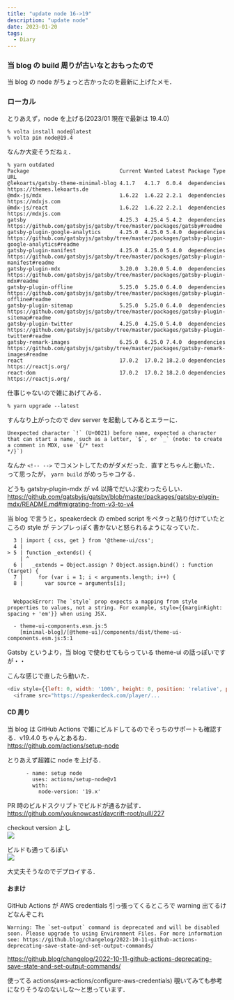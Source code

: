 ```yaml
---
title: "update node 16->19"
description: "update node"
date: 2023-01-20
tags:
  - Diary
---
```


### 当 blog の build 周りが古いなとおもったので

当 blog の node がちょっと古かったのを最新に上げたメモ．

### ローカル

とりあえず，node を上げる(2023/01 現在で最新は 19.4.0)

```
% volta install node@latest
% volta pin node@19.4
```

なんか大変そうだねぇ．

```
% yarn outdated
Package                             Current Wanted Latest Package Type URL                                                                                          
@lekoarts/gatsby-theme-minimal-blog 4.1.7   4.1.7  6.0.4  dependencies https://themes.lekoarts.de                                                                   
@mdx-js/mdx                         1.6.22  1.6.22 2.2.1  dependencies https://mdxjs.com                                                                            
@mdx-js/react                       1.6.22  1.6.22 2.2.1  dependencies https://mdxjs.com                                                                            
gatsby                              4.25.3  4.25.4 5.4.2  dependencies https://github.com/gatsbyjs/gatsby/tree/master/packages/gatsby#readme                        
gatsby-plugin-google-analytics      4.25.0  4.25.0 5.4.0  dependencies https://github.com/gatsbyjs/gatsby/tree/master/packages/gatsby-plugin-google-analytics#readme
gatsby-plugin-manifest              4.25.0  4.25.0 5.4.0  dependencies https://github.com/gatsbyjs/gatsby/tree/master/packages/gatsby-plugin-manifest#readme        
gatsby-plugin-mdx                   3.20.0  3.20.0 5.4.0  dependencies https://github.com/gatsbyjs/gatsby/tree/master/packages/gatsby-plugin-mdx#readme             
gatsby-plugin-offline               5.25.0  5.25.0 6.4.0  dependencies https://github.com/gatsbyjs/gatsby/tree/master/packages/gatsby-plugin-offline#readme         
gatsby-plugin-sitemap               5.25.0  5.25.0 6.4.0  dependencies https://github.com/gatsbyjs/gatsby/tree/master/packages/gatsby-plugin-sitemap#readme         
gatsby-plugin-twitter               4.25.0  4.25.0 5.4.0  dependencies https://github.com/gatsbyjs/gatsby/tree/master/packages/gatsby-plugin-twitter#readme         
gatsby-remark-images                6.25.0  6.25.0 7.4.0  dependencies https://github.com/gatsbyjs/gatsby/tree/master/packages/gatsby-remark-images#readme          
react                               17.0.2  17.0.2 18.2.0 dependencies https://reactjs.org/                                                                         
react-dom                           17.0.2  17.0.2 18.2.0 dependencies https://reactjs.org/   
```

仕事じゃないので雑にあげてみる．

```
% yarn upgrade --latest
```

すんなり上がったので dev server を起動してみるとエラーに．

```
Unexpected character `!` (U+0021) before name, expected a character that can start a name, such as a letter, `$`, or `_` (note: to create a comment in MDX, use `{/* text
*/}`)
```

なんか `<!-- -->` でコメントしてたのがダメだった．直すとちゃんと動いた．  
って思ったが， `yarn build` がめっちゃコケる．

どうも gatsby-plugin-mdx が v4 以降でだいぶ変わったらしい．  
https://github.com/gatsbyjs/gatsby/blob/master/packages/gatsby-plugin-mdx/README.md#migrating-from-v3-to-v4

当 blog で言うと，speakerdeck の embed script をペタっと貼り付けていたところの style が テンプレっぽく書かないと怒られるようになっていた．  

```
  3 | import { css, get } from '@theme-ui/css';
  4 |
> 5 | function _extends() {
    | ^
  6 |   _extends = Object.assign ? Object.assign.bind() : function (target) {
  7 |     for (var i = 1; i < arguments.length; i++) {
  8 |       var source = arguments[i];


  WebpackError: The `style` prop expects a mapping from style properties to values, not a string. For example, style={{marginRight: spacing + 'em'}} when using JSX.
  
  - theme-ui-components.esm.js:5 
    [minimal-blog]/[@theme-ui]/components/dist/theme-ui-components.esm.js:5:1
```

Gatsby というより，当 blog で使わせてもらっている theme-ui の話っぽいですが・・

こんな感じで直したら動いた．

```javascript
<div style={{left: 0, width: '100%', height: 0, position: 'relative', paddingBottom: '56.1972%'}}>
  <iframe src="https://speakerdeck.com/player/...
```

#### CD 周り

当 blog は GitHub Actions で雑にビルドしてるのでそっちのサポートも確認する．v19.4.0 ちゃんとあるね．  
https://github.com/actions/setup-node

とりあえず超雑に node を上げる．

```
      - name: setup node
        uses: actions/setup-node@v1
        with:
          node-version: '19.x'
```

PR 時のビルドスクリプトでビルドが通るか試す．  
https://github.com/youknowcast/daycrift-root/pull/227

checkout version よし  
![](https://d1q5p5okdzyz0p.cloudfront.net/2023-01-20230120-ss.png)

ビルドも通ってるぽい  
![](https://d1q5p5okdzyz0p.cloudfront.net/2023-01-20230120-ss2.png)

大丈夫そうなのでデプロイする．


#### おまけ

GitHub Actions が AWS credentials 引っ張ってくるところで warning 出てるけどなんぞこれ

```
Warning: The `set-output` command is deprecated and will be disabled soon. Please upgrade to using Environment Files. For more information see: https://github.blog/changelog/2022-10-11-github-actions-deprecating-save-state-and-set-output-commands/
```

https://github.blog/changelog/2022-10-11-github-actions-deprecating-save-state-and-set-output-commands/

使ってる actions(aws-actions/configure-aws-credentials) 覗いてみても参考になりそうなのないしな〜と思っています．
